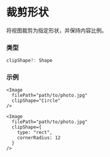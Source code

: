 # 裁剪形状 

将视图裁剪为指定形状，并保持内容比例。

### 类型

```ts
clipShape?: Shape
```

### 示例

```tsx
<Image 
  filePath="path/to/photo.jpg"
  clipShape="Circle"
/>

<Image 
  filePath="path/to/photo.jpg"
  clipShape={
    type: "rect",
    cornerRadius: 12
  }
/>
```
